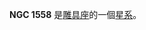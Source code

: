 {{NGCInfoBox|NGCID=NGC 1558|發現者=約翰·弗里德里希·威廉·赫歇爾|發現日期=1835年12月14日|其他編號=ESO 250-17,AM 0418-450,IRAS04187-4508|曆元=J2000.0|赤經=4時20分15.7秒
|赤緯=-45°1'52"|星座=雕具座|星體=星系|星等=12.5|表面亮度=13.3|藍等=13.3}}

'''NGC 1558''' 是[[雕具座|雕具座]]的一個[[星系|星系]]。

{{NGCReference|1558}}
{{Catalogs|NGC=1558}}